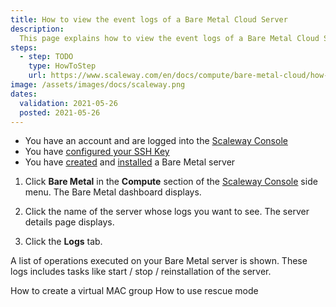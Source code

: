 ```yaml
---
title: How to view the event logs of a Bare Metal Cloud Server
description:
  This page explains how to view the event logs of a Bare Metal Cloud Server
steps:
  - step: TODO
    type: HowToStep
    url: https://www.scaleway.com/en/docs/compute/bare-metal-cloud/how-to/view-the-event-logs/
image: /assets/images/docs/scaleway.png
dates:
  validation: 2021-05-26
  posted: 2021-05-26
---
```


<Message type="requirement">

- You have an account and are logged into the [Scaleway Console](https://console.scaleway.com)  
- You have [configured your SSH Key](/console/my-project/how-to/create-ssh-key)
- You have [created](/compute/bare-metal-cloud/how-to/create-server) and [installed](/compute/bare-metal-cloud/how-to/install-server) a Bare Metal server

</Message>

1. Click **Bare Metal** in the **Compute** section of the [Scaleway Console](https://console.scaleway.com) side menu. The Bare Metal dashboard displays. 

2. Click the name of the server whose logs you want to see. The server details page displays.

3. Click the **Logs** tab.

  A list of operations executed on your Bare Metal server is shown. These logs includes tasks like start / stop / reinstallation of the server.

  <Lightbox src="assets/scaleway-bm_logs.png" alt="" />

<Navigation title="See Also">
  <PreviousButton to="/compute/bare-metal-cloud/how-to/create-virtual-mac-group/">How to create a virtual MAC group</PreviousButton>
  <NextButton to="/compute/bare-metal-cloud/how-to/use-rescue-mode/">How to use rescue mode</NextButton>
</Navigation>
